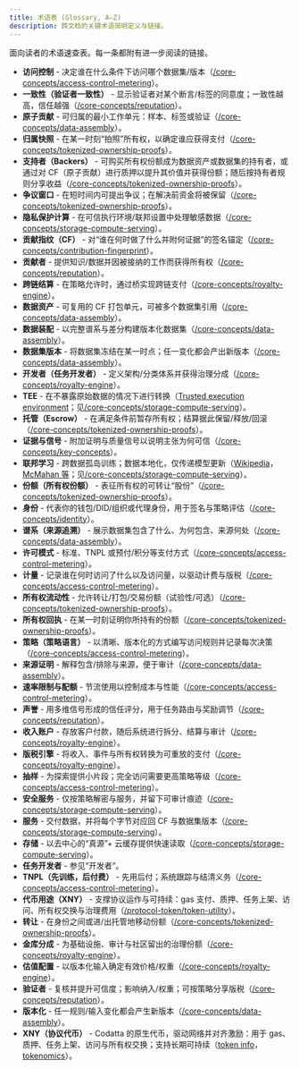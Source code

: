 ```yaml
---
title: 术语表 (Glossary, A–Z)
description: 跨文档的关键术语简明定义与链接。
---
```


面向读者的术语速查表。每一条都附有进一步阅读的链接。

- **访问控制** - 决定谁在什么条件下访问哪个数据集/版本（[/core-concepts/access-control-metering](/core-concepts/access-control-metering)）。
- **一致性（验证者一致性）** - 显示验证者对某个断言/标签的同意度；一致性越高，信任越强（[/core-concepts/reputation](/core-concepts/reputation)）。
- **原子贡献** - 可归属的最小工作单元：样本、标签或验证（[/core-concepts/data-assembly](/core-concepts/data-assembly)）。
- **归属快照** - 在某一时刻“拍照”所有权，以确定谁应获得支付（[/core-concepts/tokenized-ownership-proofs](/core-concepts/tokenized-ownership-proofs)）。
- **支持者（Backers）** - 可购买所有权份额成为数据资产或数据集的持有者，或通过对 CF（原子贡献）进行质押以提升其价值并获得份额；随后按持有者规则分享收益（[/core-concepts/tokenized-ownership-proofs](/core-concepts/tokenized-ownership-proofs)）。
- **争议窗口** - 在短时间内可提出争议；在解决前资金将被保留（[/core-concepts/tokenized-ownership-proofs](/core-concepts/tokenized-ownership-proofs)）。
- **隐私保护计算** - 在可信执行环境/联邦设置中处理敏感数据（[/core-concepts/storage-compute-serving](/core-concepts/storage-compute-serving)）。
- **贡献指纹（CF）** - 对“谁在何时做了什么并附何证据”的签名锚定（[/core-concepts/contribution-fingerprint](/core-concepts/contribution-fingerprint)）。
- **贡献者** - 提供知识/数据并因被接纳的工作而获得所有权（[/core-concepts/reputation](/core-concepts/reputation)）。
- **跨链结算** - 在策略允许时，通过桥实现跨链支付（[/core-concepts/royalty-engine](/core-concepts/royalty-engine)）。
- **数据资产** - 可复用的 CF 打包单元，可被多个数据集引用（[/core-concepts/data-assembly](/core-concepts/data-assembly)）。
- **数据装配** - 以完整谱系与差分构建版本化数据集（[/core-concepts/data-assembly](/core-concepts/data-assembly)）。
- **数据集版本** - 将数据集冻结在某一时点；任一变化都会产出新版本（[/core-concepts/data-assembly](/core-concepts/data-assembly)）。
- **开发者（任务开发者）** - 定义架构/分类体系并获得治理分成（[/core-concepts/royalty-engine](/core-concepts/royalty-engine)）。
- **TEE** - 在不暴露原始数据的情况下进行转换（[Trusted execution environment](https://zh.wikipedia.org/wiki/%E5%8F%AF%E4%BF%A1%E6%89%A7%E8%A1%8C%E7%8E%AF%E5%A2%83)；见[/core-concepts/storage-compute-serving](/core-concepts/storage-compute-serving)）。
- **托管（Escrow）** - 在满足条件前暂存所有权；结算据此保留/释放/回滚（[/core-concepts/tokenized-ownership-proofs](/core-concepts/tokenized-ownership-proofs)）。
- **证据与信号** - 附加证明与质量信号以说明主张为何可信（[/core-concepts/key-concepts](/core-concepts/key-concepts)）。
- **联邦学习** - 跨数据孤岛训练；数据本地化，仅传递模型更新（[Wikipedia](https://zh.wikipedia.org/wiki/%E8%81%94%E9%82%A6%E5%AD%A6%E4%B9%A0)，[McMahan 等](https://arxiv.org/abs/1602.05629)；见[/core-concepts/storage-compute-serving](/core-concepts/storage-compute-serving)）。
- **份额（所有权份额）** - 表征所有权的可转让“股份”（[/core-concepts/tokenized-ownership-proofs](/core-concepts/tokenized-ownership-proofs)）。
- **身份** - 代表你的钱包/DID/组织或代理身份，用于签名与策略评估（[/core-concepts/identity](/core-concepts/identity)）。
- **谱系（来源追溯）** - 展示数据集包含了什么、为何包含、来源何处（[/core-concepts/data-assembly](/core-concepts/data-assembly)）。
- **许可模式** - 标准、TNPL 或预付/积分等支付方式（[/core-concepts/access-control-metering](/core-concepts/access-control-metering)）。
- **计量** - 记录谁在何时访问了什么以及访问量，以驱动计费与版税（[/core-concepts/access-control-metering](/core-concepts/access-control-metering)）。
- **所有权流动性** - 允许转让/打包/交易份额（试验性/可选）（[/core-concepts/tokenized-ownership-proofs](/core-concepts/tokenized-ownership-proofs)）。
- **所有权回执** - 在某一时刻证明你所持有的份额（[/core-concepts/tokenized-ownership-proofs](/core-concepts/tokenized-ownership-proofs)）。
- **策略（策略语言）** - 以清晰、版本化的方式编写访问规则并记录每次决策（[/core-concepts/access-control-metering](/core-concepts/access-control-metering)）。
- **来源证明** - 解释包含/排除与来源，便于审计（[/core-concepts/data-assembly](/core-concepts/data-assembly)）。
- **速率限制与配额** - 节流使用以控制成本与性能（[/core-concepts/access-control-metering](/core-concepts/access-control-metering)）。
- **声誉** - 用多维信号形成的信任评分，用于任务路由与奖励调节（[/core-concepts/reputation](/core-concepts/reputation)）。
- **收入账户** - 存放客户付款，随后系统进行拆分、结算与审计（[/core-concepts/royalty-engine](/core-concepts/royalty-engine)）。
- **版税引擎** - 将收入、事件与所有权转换为可重放的支付（[/core-concepts/royalty-engine](/core-concepts/royalty-engine)）。
- **抽样** - 为探索提供小片段；完全访问需要更高策略等级（[/core-concepts/access-control-metering](/core-concepts/access-control-metering)）。
- **安全服务** - 仅按策略解密与服务，并留下可审计痕迹（[/core-concepts/storage-compute-serving](/core-concepts/storage-compute-serving)）。
- **服务** - 交付数据，并将每个字节对应回 CF 与数据集版本（[/core-concepts/storage-compute-serving](/core-concepts/storage-compute-serving)）。
- **存储** - 以去中心的“真源”+ 云缓存提供快速读取（[/core-concepts/storage-compute-serving](/core-concepts/storage-compute-serving)）。
- **任务开发者** - 参见“开发者”。
- **TNPL（先训练，后付费）** - 先用后付；系统跟踪与结清义务（[/core-concepts/access-control-metering](/core-concepts/access-control-metering)）。
- **代币用途（XNY）** - 支撑协议运作与可持续：gas 支付、质押、任务上架、访问、所有权交换与治理费用（[/protocol-token/token-utility](/protocol-token/token-utility)）。
- **转让** - 在身份之间或进/出托管地移动份额（[/core-concepts/tokenized-ownership-proofs](/core-concepts/tokenized-ownership-proofs)）。
- **金库分成** - 为基础设施、审计与社区留出的治理份额（[/core-concepts/royalty-engine](/core-concepts/royalty-engine)）。
- **估值配置** - 以版本化输入确定有效价格/权重（[/core-concepts/royalty-engine](/core-concepts/royalty-engine)）。
- **验证者** - 复核并提升可信度；影响纳入/权重；可按策略分享版税（[/core-concepts/reputation](/core-concepts/reputation)）。
- **版本化** - 任一规则/输入变化都会产生新版本（[/core-concepts/data-assembly](/core-concepts/data-assembly)）。
- **XNY（协议代币）** - Codatta 的原生代币，驱动网络并对齐激励：用于 gas、质押、任务上架、访问与所有权交换；支持长期可持续（[token info](/protocol-token/token-info)，[tokenomics](/protocol-token/tokenomics)）。


